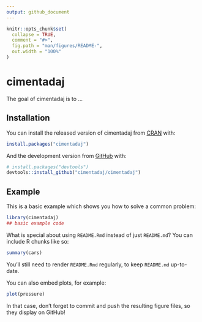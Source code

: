 ```yaml
---
output: github_document
---
```


<!-- README.md is generated from README.Rmd. Please edit that file -->

```r
knitr::opts_chunk$set(
  collapse = TRUE,
  comment = "#>",
  fig.path = "man/figures/README-",
  out.width = "100%"
)
```

# cimentadaj

<!-- badges: start -->
<!-- badges: end -->

The goal of cimentadaj is to ...

## Installation

You can install the released version of cimentadaj from [CRAN](https://CRAN.R-project.org) with:

``` r
install.packages("cimentadaj")
```

And the development version from [GitHub](https://github.com/) with:

``` r
# install.packages("devtools")
devtools::install_github("cimentadaj/cimentadaj")
```
## Example

This is a basic example which shows you how to solve a common problem:

```r
library(cimentadaj)
## basic example code
```

What is special about using `README.Rmd` instead of just `README.md`? You can include R chunks like so:

```r
summary(cars)
```

You'll still need to render `README.Rmd` regularly, to keep `README.md` up-to-date.

You can also embed plots, for example:

```r
plot(pressure)
```

In that case, don't forget to commit and push the resulting figure files, so they display on GitHub!
